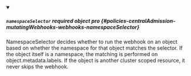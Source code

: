 
<details className="config-field" data-expandable="false" open>
<summary>

##### `namespaceSelector` <span className="config-field-required" data-required="false">required</span> <span className="config-field-type">object</span> <span className="config-field-default"></span> <span className="config-field-enum"></span> <span data-pro="false" className="config-field-pro">pro</span> {#policies-centralAdmission-mutatingWebhooks-webhooks-namespaceSelector}

NamespaceSelector decides whether to run the webhook on an object based
on whether the namespace for that object matches the selector. If the
object itself is a namespace, the matching is performed on
object.metadata.labels. If the object is another cluster scoped resource,
it never skips the webhook.

</summary>



</details>
